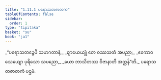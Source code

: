 ```yaml
---
title: "1.11.1 ပရောသတဇာတက"
tableOfContents: false
sidebar:
  order: 1
type: "tipitaka"
basket: "su"
book: "ja1"
---
```



<DynamicBreadcrumb />

<Division number="101" book="ja1">

<Paragraph number="225" type="verses" book="ja1">
_“ပရောသတဉ္စေပိ သမာဂတာနံ,_  
_ဈာယေယျုံ တေ ဝဿသတံ အပညာ;_  
_ဧကောဝ သေယျော ပုရိသော သပညော,_  
_ယော ဘာသိတဿ ဝိဇာနာတိ အတ္ထန်”တိ._  


</Paragraph>
</Division>

<Paragraph number="226" type="center" book="ja1">
ပရောသတဇာတကံ ပဌမံ.
</Paragraph>